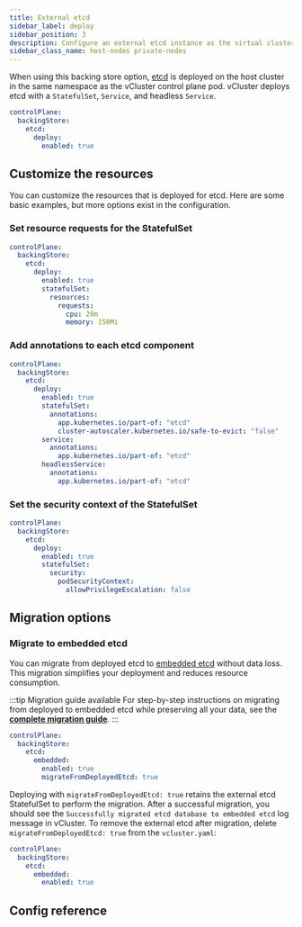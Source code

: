 ```yaml
---
title: External etcd
sidebar_label: deploy
sidebar_position: 3
description: Configure an external etcd instance as the virtual cluster's backing store.
sidebar_class_name: host-nodes private-nodes
---
```




<TenancySupport hostNodes="true" privateNodes="true" />

When using this backing store option, [etcd](https://etcd.io/) is deployed on the host cluster in the same namespace as the <GlossaryTerm term="vcluster">vCluster</GlossaryTerm> control plane pod. vCluster deploys etcd with a `StatefulSet`, `Service`, and headless `Service`.

```yaml
controlPlane:
  backingStore:
    etcd:
      deploy:
        enabled: true
```

## Customize the resources

You can customize the resources that is deployed for etcd. Here are some basic examples, but more options exist in the configuration.

### Set resource requests for the StatefulSet

```yaml
controlPlane:
  backingStore:
    etcd:
      deploy:
        enabled: true
        statefulSet:
          resources:
            requests:
              cpu: 20m
              memory: 150Mi
```

### Add annotations to each etcd component

```yaml
controlPlane:
  backingStore:
    etcd:
      deploy:
        enabled: true
        statefulSet:
          annotations:
            app.kubernetes.io/part-of: "etcd"
            cluster-autoscaler.kubernetes.io/safe-to-evict: "false"
        service:
          annotations:
            app.kubernetes.io/part-of: "etcd"
        headlessService:
          annotations:
            app.kubernetes.io/part-of: "etcd"
```

### Set the security context of the StatefulSet

```yaml
controlPlane:
  backingStore:
    etcd:
      deploy:
        enabled: true
        statefulSet:
          security:
            podSecurityContext:
              allowPrivilegeEscalation: false
```

## Migration options

### Migrate to embedded etcd

<ProAdmonition />

You can migrate from deployed <GlossaryTerm term="etcd">etcd</GlossaryTerm> to [embedded etcd](/vcluster/configure/vcluster-yaml/control-plane/components/backing-store/etcd/embedded) without data loss. This migration simplifies your deployment and reduces resource consumption.

:::tip Migration guide available
For step-by-step instructions on migrating from deployed to embedded etcd while preserving all your data, see the **[complete migration guide](../../../../../../manage/migrate-etcd-backing-store)**.
:::

```yaml title="vcluster.yaml"
controlPlane:
  backingStore:
    etcd:
      embedded:
        enabled: true
        migrateFromDeployedEtcd: true
```

Deploying with `migrateFromDeployedEtcd: true` retains the external etcd StatefulSet to perform the migration.  After a successful migration, you should see the `Successfully migrated etcd database to embedded etcd` log message in vCluster.
To remove the external etcd after migration, delete `migrateFromDeployedEtcd: true` from the `vcluster.yaml`:

```yaml title="vcluster.yaml after etcd migration"
controlPlane:
  backingStore:
    etcd:
      embedded:
        enabled: true
```

## Config reference

<ConfigReference/>

